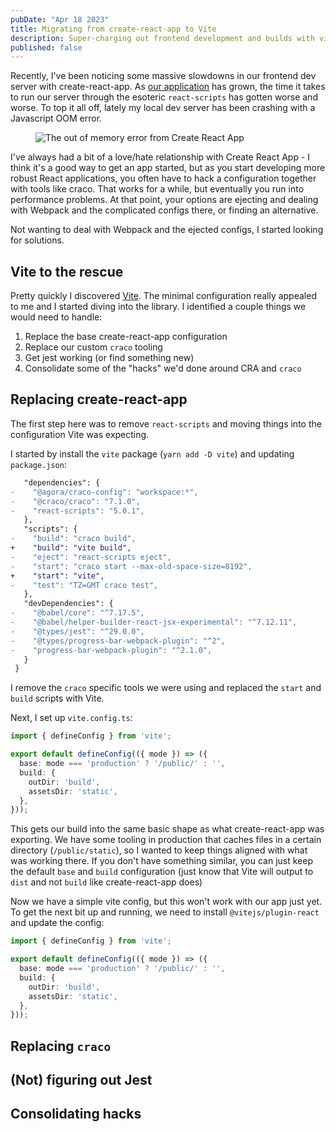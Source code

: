 ```yaml
---
pubDate: "Apr 18 2023"
title: Migrating from create-react-app to Vite
description: Super-charging out frontend development and builds with vite!
published: false
---
```


Recently, I've been noticing some massive slowdowns in our frontend dev server with
create-react-app. As [our application](https://getagora.com) has grown, the time it takes
to run our server through the esoteric `react-scripts` has gotten worse and worse.
To top it all off, lately my local dev server has been crashing with a Javascript OOM error.

<figure>
  <img alt="The out of memory error from Create React App" src="/post_imgs/heap-oom-error.png" />
</figure>

I've always had a bit of a love/hate relationship with Create React App - I think it's a good way to get an app started, but as you
start developing more robust React applications, you often have to hack a configuration together with tools like craco. That works
for a while, but eventually you run into performance problems. At that point, your options are ejecting and dealing with Webpack and 
  the complicated configs there, or finding an alternative.

  Not wanting to deal with Webpack and the ejected configs, I started looking for solutions.

## Vite to the rescue

Pretty quickly I discovered [Vite](https://vitejs.dev). The minimal configuration really appealed to me and I started diving into the library.
I identified a couple things we would need to handle:

1. Replace the base create-react-app configuration
2. Replace our custom `craco` tooling
3. Get jest working (or find something new)
4. Consolidate some of the "hacks" we'd done around CRA and `craco`

## Replacing create-react-app

The first step here was to remove `react-scripts` and moving things into the configuration Vite was expecting. 

I started by install the `vite` package (`yarn add -D vite`) and updating `package.json`:

```diff
   "dependencies": {
-    "@agora/craco-config": "workspace:*",
-    "@craco/craco": "7.1.0",
-    "react-scripts": "5.0.1",
   },
   "scripts": {
-    "build": "craco build",
+    "build": "vite build",
-    "eject": "react-scripts eject",
-    "start": "craco start --max-old-space-size=8192",
+    "start": "vite",
-    "test": "TZ=GMT craco test",
   },
   "devDependencies": {
-    "@babel/core": "^7.17.5",
-    "@babel/helper-builder-react-jsx-experimental": "^7.12.11",
-    "@types/jest": "^29.0.0",
-    "@types/progress-bar-webpack-plugin": "^2",
-    "progress-bar-webpack-plugin": "^2.1.0",
   }
 }
```

I remove the `craco` specific tools we were using and replaced the `start` and `build` scripts with Vite.

Next, I set up `vite.config.ts`:

```typescript
import { defineConfig } from 'vite';

export default defineConfig(({ mode }) => ({
  base: mode === 'production' ? '/public/' : '',
  build: {
    outDir: 'build',
    assetsDir: 'static',
  },
}));
```

This gets our build into the same basic shape as what create-react-app was exporting. We have some tooling in production that caches 
files in a certain directory (`/public/static`), so I wanted to keep things aligned with what was working there. If you don't have something
similar, you can just keep the default `base` and `build` configuration (just know that Vite will output to `dist` and not `build` like create-react-app does)

Now we have a simple vite config, but this won't work with our app just yet. To get the next bit up and running, we need to install `@vitejs/plugin-react`
and update the config:

```typescript line=3
import { defineConfig } from 'vite';

export default defineConfig(({ mode }) => ({
  base: mode === 'production' ? '/public/' : '',
  build: {
    outDir: 'build',
    assetsDir: 'static',
  },
}));
```


## Replacing `craco`

## (Not) figuring out Jest

## Consolidating hacks
